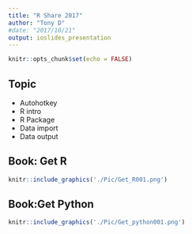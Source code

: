 ```yaml
---
title: "R Share 2017"
author: "Tony D"
#date: "2017/10/21"
output: ioslides_presentation
---
```


```r
knitr::opts_chunk$set(echo = FALSE)
```


## Topic

- Autohotkey 
- R intro
- R Package
- Data import
- Data output


## Book: Get R 


```r
knitr::include_graphics('./Pic/Get_R001.png')
```


## Book:Get Python 

```r
knitr::include_graphics('./Pic/Get_python001.png')
```
